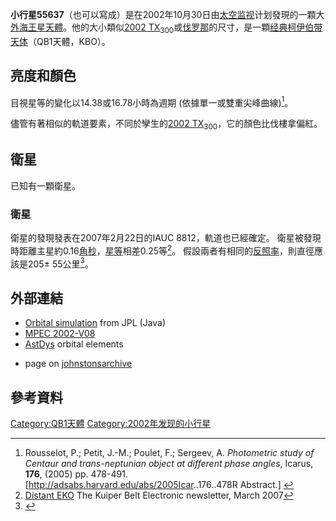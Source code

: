 <!--{{downsize|title=(55637) 2002 UX<sub>25</sub>}}-->
{{noteTA
|1=zh-cn:经典柯伊伯带天体; zh-tw:傳統古柏帶天體; zh-hk:傳統凱伯帶天體
}}
{{Infobox Planet 
 | bgcolour=#FFFFC0
 | name={{mp|(55637) 2002 UX|25}}
 | image= 20131105_2002_UX25_hst.png
 | caption= [[哈勃空间望远镜|哈勃空间望远镜]]拍摄到的小行星55637（大球形）和她的卫星（左上的小球形）
 | discovery=yes
 | discoverer=[[Spacewatch|Spacewatch]]
 | discovered= 2002年10月30日
 | mp_name={{mp|(55637) 2002 UX|25}}
 | alt_names=''無''
 | mp_category=[[外海王星天體|外海王星天體]]
 | epoch=2006年6月14日 ([[儒略日|JD]] 2453900.5)
 | semimajor=6361.548 [[Giga|G]][[metre|m]] (42.524 [[天文單位|AU]])
 | perihelion=5459.840 Gm (36.497 AU)
 | aphelion=7263.257 Gm (48.552 AU)
 | eccentricity=0.142
 | period=101287.197 [[天|天]] (277.31 [[儒略年|a]])
 | inclination=19.482[[度|°]]
 | asc_node=204.637°
 | arg_peri=278.775°
 | mean_anomaly=281.399°
 | avg_speed=4.54 公里/秒
 | physical_characteristics=yes
 | dimensions=681 +116/-114 <ref name="Spitzer2007">Stansberry, Grundy, Brown, Spencer, Trilling, Cruikshank, Luc Margot ''Physical Properties of Kuiper Belt and Centaur Objects: Constraints from Spitzer Space Telescope'' (2007) [http://arxiv.org/abs/astro-ph/0702538v1 Preprint arXiv] {{Wayback|url=http://arxiv.org/abs/astro-ph/0702538v1 |date=20190810100337 }}</ref>
 | mass=7.9{{e|20}}? [[公斤|公斤]]
 | density=2.0? 克/[[立方公分|cm³]]
 | surface_grav=0.2543? m/s²
 | escape_velocity=0.4811? km/s
 | sidereal_day=14.38 or 16.78 h
 | rot_velocity=
 | spectral_type=(red; B-V=1.12, V-R=0.61)
 | abs_magnitude=3.482
 | albedo=0.09? (假設)
 | single_temperature=~43 [[熱力學溫標|K]]}}
'''小行星55637'''（也可以寫成'''{{mp|(55637) 2002 UX|25}}'''）是在2002年10月30日由[[太空监视|太空监视]]计划發現的一顆大[[外海王星天體|外海王星天體]]。他的大小類似[[小行星55636|2002 TX<sub>300</sub>]]或[[小行星20000|伐罗那]]的尺寸，是一顆[[经典柯伊伯带天体|经典柯伊伯带天体]]（QB1天體，KBO）。

== 亮度和顏色 ==
目視星等的變化以14.38或16.78小時為週期 (依據單一或雙重尖峰曲線)<ref name="Rousselot2005">Rousselot, P.; Petit, J.-M.; Poulet, F.; Sergeev, A. ''Photometric study of Centaur {{mp|(60558) 2000 EC|98}} and trans-neptunian object {{mp|(55637) 2002 UX|25}} at different phase angles'', Icarus, '''176''', (2005) pp. 478-491.[http://adsabs.harvard.edu/abs/2005Icar..176..478R Abstract.] {{Wayback|url=http://adsabs.harvard.edu/abs/2005Icar..176..478R |date=20190403000405 }}</ref>。

儘管有著相似的軌道要素，不同於孿生的[[小行星55636|2002 TX<sub>300</sub>]]，它的顏色比伐樓拿偏紅。

== 衛星 ==
已知{{mp|(55637) 2002 UX|25}}有一顆衛星。

=== 衛星 ===
{{mp|2002 UX|25}}衛星的發現發表在2007年2月22日的IAUC 8812，軌道也已經確定。
衛星被發現時距離主星約0.16[[角秒|角秒]]，[[絕對星等|星等]]相差0.25等<ref name="EKO51">[http://www.boulder.swri.edu/ekonews/issues/past/n051/html/index.html Distant EKO] {{Wayback|url=http://www.boulder.swri.edu/ekonews/issues/past/n051/html/index.html |date=20130525015702 }} The Kuiper Belt Electronic newsletter, March 2007</ref>。
假設兩者有相同的[[反照率|反照率]]，則直徑應該是205± 55公里<ref>{{Cite web |url=http://www.johnstonsarchive.net/astro/astmoons/am-55637.html |title=存档副本 |access-date=2008-07-17 |archive-date=2012-07-12 |archive-url=https://www.webcitation.org/696YYXCDX?url=http://www.johnstonsarchive.net/astro/astmoons/am-55637.html |dead-url=no }}</ref>。

== 外部連結 ==
* [http://neo.jpl.nasa.gov/cgi-bin/db?sstr=2002UX25 Orbital simulation] {{Webarchive|url=https://archive.today/20121212135853/http://neo.jpl.nasa.gov/cgi-bin/db?sstr=2002UX25 |date=2012-12-12 }} from JPL (Java)
* [http://cfa-www.harvard.edu/iau/mpec/K02/K02V08.html MPEC 2002-V08] {{Wayback|url=http://cfa-www.harvard.edu/iau/mpec/K02/K02V08.html |date=20081007021518 }}
* [http://hamilton.dm.unipi.it/cgi-bin/astdys/astibo?objects:2002UX25;main AstDys] {{Wayback|url=http://hamilton.dm.unipi.it/cgi-bin/astdys/astibo?objects:2002UX25;main |date=20050129101654 }} orbital elements
* {{mp| 2002 UX|25}} page on [http://www.johnstonsarchive.net/astro/astmoons/am-55637.html johnstonsarchive] {{WebCite|url=https://www.webcitation.org/696YYXCDX?url=http://www.johnstonsarchive.net/astro/astmoons/am-55637.html |date=20120712154025 |dateformat=iso }}
== 參考資料 ==
<references/>

{{MinorPlanets Navigator|(55636) 2002 TX300|PageName={{mp|(55637) 2002 UX|25}}|(55638) 2002 VE95}}
{{外海王星天體}}

[[Category:QB1天體|Category:QB1天體]]
[[Category:2002年发现的小行星|Category:2002年发现的小行星]]